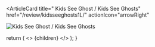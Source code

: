 <ArticleCard
  title=" Kids See Ghost / Kids See Ghosts"
  href="/review/kidsseeghosts1L/"
  actionIcon="arrowRight"
>

![ Kids See Ghost / Kids See Ghosts](../../images/cd/kidsseeghosts1L.jpg)

</ArticleCard>

  return (
    <>
      {children}
    </>
  );
}